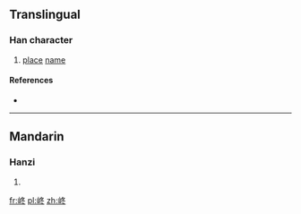 ==Translingual==

===Han character===
{{Han char|rn=46|rad=山|as=05|sn=8|four=|canj=山竹水卜 (UHEY)|ids=⿰[[山]][[冬]]}}

# [[place]] [[name]]

====References====
* {{Han ref|kx=0310.071|hdz=10768.100|uh=5CC2|ud=23746}}

----

==Mandarin==

===Hanzi===
{{cmn-hanzi|pin=[[tóng]] ([[tong2]])|wg=t'ung<sup>2</sup>}}

# {{defn|lang=cmn|sort=山05}}

[[fr:峂]]
[[pl:峂]]
[[zh:峂]]